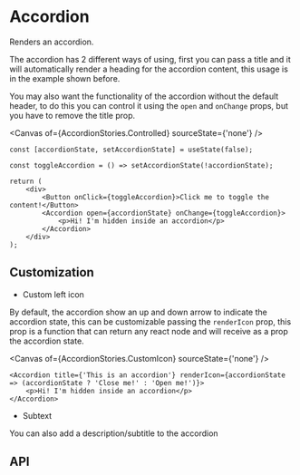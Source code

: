 

<Meta of={AccordionStories} />

# Accordion
Renders an accordion.

<Canvas of={AccordionStories.Primary} />

The accordion has 2 different ways of using, first you can pass a title and it will automatically render a heading for the accordion content, this usage is in the example shown before.

You may also want the functionality of the accordion without the default header, to do this you can control it using the `open` and `onChange` props, but you have to remove the title prop.

<Canvas of={AccordionStories.Controlled} sourceState={'none'} />

```tsx
const [accordionState, setAccordionState] = useState(false);

const toggleAccordion = () => setAccordionState(!accordionState);

return (
    <div>
        <Button onClick={toggleAccordion}>Click me to toggle the content!</Button>
        <Accordion open={accordionState} onChange={toggleAccordion}>
            <p>Hi! I'm hidden inside an accordion</p>
        </Accordion>
    </div>
);
```

## Customization

- Custom left icon

By default, the accordion show an up and down arrow to indicate the accordion state, this can be customizable passing the `renderIcon` prop, this prop is a function that can return any react node and will receive as a prop the accordion state.

<Canvas of={AccordionStories.CustomIcon} sourceState={'none'} />

```tsx
<Accordion title={'This is an accordion'} renderIcon={accordionState => (accordionState ? 'Close me!' : 'Open me!')}>
    <p>Hi! I'm hidden inside an accordion</p>
</Accordion>
```

- Subtext

You can also add a description/subtitle to the accordion

<Canvas of={AccordionStories.Subtext} />

## API

<ArgTypes of={AccordionStories} />

